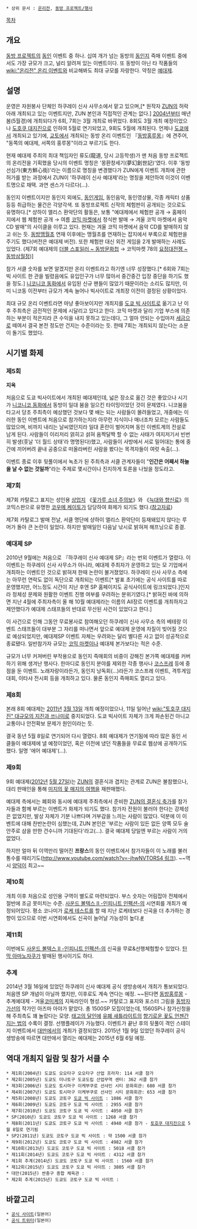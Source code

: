 {{{+1 博麗神社例大祭}}}

 * 상위 문서 : [[온리전]], [[동방 프로젝트/행사]]

[[목차]]
== 개요 ==
[[동방 프로젝트]]의 [[동인]] 이벤트 중 하나. 십여 개가 넘는 동방의 [[동인지]] 즉매 이벤트 중에서도 가장 규모가 크고, 널리 알려져 있는 이벤트이다. 또 동방이 아닌 타 작품들의 [[wiki:"온리전" 온리 이벤트]]와 비교해봐도 최대 규모를 자랑한다. 약칭은 [[예대제]].

== 설명 ==
운영은 자원봉사 단체인 하쿠레이 신사 사무소에서 맡고 있으며,[* 원작자 [[ZUN]]의 허락 아래 개최되고 있는 이벤트지만, ZUN 본인과 직접적인 관계는 없다.] [[2004년]]부터 매년 봄(5월경)에 개최되다가 6회, 7회는 3월 개최로 바뀌었다. 8회도 3월 개최 예정이었으나 [[도호쿠 대지진]]으로 인하여 5월로 연기되었고, 9회도 5월에 개최된다. 언제나 [[도쿄]]에서 개최되고 있기에, [[교토]]에서 개최되는 동방 온리 이벤트인 『[[동방홍루몽]]』에 견주어, "동쪽의 예대제, 서쪽의 홍루몽"이라고 부르기도 한다.

현재 예대제 주최의 최대 책임자인 류도(龍道, 당시 고등학생)가 맨 처음 동방 프로젝트의 온리전을 기획했을 당시의 이벤트 명칭은 '몽환창세기(夢幻創世記)'였다. 이후 '동방선심가(東方鮮心街)'라는 이름으로 명칭을 변경했다가 ZUN에게 이벤트 개최에 관한 허가를 받는 과정에서 ZUN이 '하쿠레이 신사 예대제'라는 명칭을 제안하여 이것이 이벤트명으로 채택. 과연 센스가 다르다(…).

동인지 이벤트이지만 동인지 외에도, [[동인게임]], 동인음악, 동인영상물, 각종 캐릭터 상품 등등 취급하는 물건은 각양각색. 또 동방프로젝트 신작의 체험판이 공개되는 것으로도 유명하다.[* 샹하이 앨리스 환악단의 활동은, 보통 "예대제에서 체험판 공개 → 홈페이지에서 웹 체험판 공개 → 여름 [[코믹 마켓]]에서 정식판 발매 → 겨울 코믹 마켓에서 음악CD 발매"의 사이클을 이루고 있다. 현재는 겨울 코믹 마켓에서 음악 CD를 발매하지 않고 쉬는 듯. [[동방맹월초]] 연재 이후에는 맹월초를 연재하는 잡지에서 부록으로 체험판을 주기도 했다(버전은 예대제 버전). 또한 체험판 대신 외전 게임을 2개 발매하는 사례도 있었다. (제7회 예대제의 [[더블 스포일러 ~ 동방문화첩]] → 코믹마켓 78의 [[요정대전쟁 ~ 동방삼월정]])]

참가 서클 숫자를 보면 알겠지만 온리 이벤트라고 하기엔 너무 성장했다.[* 6회와 7회는 빅 사이트 한 관을 빌렸음에도 유입인구가 너무 많아서 중간중간 입장 중단을 하기도 했을 정도.] [[니코니코 동화]]에서 유입된 신규 팬들이 많았기 때문이라는 소리도 많지만, 이미 니코동 이전부터 규모가 계속 늘어나 빅사이트로 개최장 이전이 결정된 상황이었다.

최대 규모 온리 이벤트라면 마냥 좋아보이지만 개최지를 [[도쿄 빅 사이트]]로 옮기고 난 이후 주최측은 금전적인 문제에 시달리고 있다고 한다. 코믹 마켓과 달리 기업 부스에 의존하는 부분이 적은지라 큰 수익을 내지 못하고 있는데다, 그 얼마 안되는 수입마저 [[세금]]으로 떼여서 결국 본전 정도만 건지는 수준이라는 듯. 한때 7회는 개최되지 않는다는 소문이 돌기도 했었다.

== 시기별 화제 ==
=== 제5회 ===
'''지옥'''

처음으로 도쿄 빅사이트에서 개최된 예대제인데, 넓은 장소로 옮긴 것은 좋았으나 시기가 [[니코니코 동화]]에서 동방이 일대 붐을 일으킨 타이밍이었던 것이 문제였다. 니코붐을 타고서 당초 주최측이 예상했던 것보다 몇 배는 되는 사람들이 몰려들었고, 개중에는 이러한 동인 이벤트에 처음으로 참가하는지라 아무런 지식이나 매너조차 모르는 사람들도 많았으며, 비까지 내리는 날씨였던지라 일대 혼란이 벌어지며 동인 이벤트계의 전설로 남게 된다.
사람들이 이리저리 얽히고 섥혀 옴짝달짝 할 수 없는 사태가 여지저기서 빈번히 발생(훗날 '더 월드 상태'라 명명된다)했고, 사람들이 사방에서 서로 밀어대는 통에 중간에 끼어버려 끝내 공중으로 떠올라버린 사람을 봤다는 목격자들이 여럿 속출(…).

이벤트 종료 이후 뒷풀이에서 녹초가 된 주최측과 서클 관계자들이 "'''인간은 어째서 하늘을 날 수 없는 것일까'''"라는 주제로 몇시간이나 진지하게 토론을 나눴을 정도라고.

=== 제7회 ===
제7회 카탈로그 표지는 성인용 [[상업지]] 《[[꽃가루 소녀 주의보]]》와 《[[늑대와 향신료]]》의 코믹스판으로 유명한 [[코우메 케이토]]가 담당하여 화제가 되기도 했다.([http://pds15.egloos.com/pmf/201001/21/77/d0048777_4b5834284c271.jpg 참고자료])

제7회 카탈로그 발매 전날, 서클 명단에 샹하이 앨리스 환악단이 등재돼있지 않다는 루머가 돌아 큰 논란이 일었다. 하지만 발매일인 다음날 낚시로 밝혀져 해프닝으로 종결.

=== 예대제 SP ===
2010년 9월에는 처음으로 『하쿠레이 신사 예대제 SP』라는 번외 이벤트가 열렸다. 이 이벤트는 하쿠레이 신사 사무소가 아니라, 예대제 주최자가 운영하고 있는 모 기업에서 개최하는 이벤트인 것으로 밝혀져 한때 논란이 불거졌었다. 하쿠레이 신사 사무소 측에는 아무런 연락도 없이 독단으로 개최되는 이벤트[* 발표 초기에는 공식 사이트를 따로 운영했지만, 어느정도 시간이 지난 후엔 SP 홈페이지도 공식사이트에 링크되었다.]인지라 정체성 문제와 원활한 이벤트 진행 여부를 우려하는 분위기였다.[* 밝혀진 바에 의하면 지난 4월에 주최자측이 올 해 10월 예대제라는 이름의 All장르 이벤트를 개최하자고 제안했다가 예대제 스태프들의 반대로 무산된 사건이 있었다고 한다.]

이 사건으로 인해 그동안 무료봉사로 참여해오던 하쿠레이 신사 사무소 측의 베테랑 이벤트 스태프들이 대부분 그 자리를 떠나면서 앞으로 예대제 운영에 차질이 빚어질 것으로 예상되었지만, 예대제SP 이벤트 자체는 우려와는 달리 별다른 사고 없이 성공적으로 종료됐다. 일반참가자 규모는 [[코믹 마켓]]이나 예대제 본가보다는 적은 수준.

규모가 너무 커져버린 부작용으로 동인지 즉매회의 비중이 강해진 본가쪽 예대제를 커버하기 위해 생겨난 행사다. 한마디로 동인지 분야를 제외한 각종 행사나 [[코스프레]] 등에 중점을 둔 이벤트. 노래자랑이라든가, 동인지 낭독회(…)라든가 코스프레 이벤트, 격투게임 대회, 이타샤 전시회 등을 개최하고 있다. 물론 동인지 즉매회도 열리고 있다.
=== 제8회 ===
본래 8회 예대제는 [[2011년]] [[3월 13일]] 개최 예정이었으나, 11일 일어난 [[wiki:"토호쿠 대지진" 대규모의 지진과 쓰나미]]로 중지되었다. 도쿄 빅사이트 자체가 크게 파손된건 아니고 교통이나 안전확보 문제가 원인이라는 듯. 

결국 동년 5월 8일로 연기되어 다시 열렸다. 8회 예대제가 연기됨에 따라 많은 동인 서클들이 예대제에 낼 예정이었던, 혹은 이전에 냈던 작품들을 무료로 웹상에 공개하기도 했다. 일명 '에어 예대제'(…).

=== 제9회 ===
9회 예대제([[2012년]] [[5월 27일]])는 [[ZUN]]의 결혼식과 겹치는 관계로 ZUN은 불참했으나, 대리 판매인을 통해 [[미지의 꽃 매지의 여행]]을 재판매했다.

예대제 측에서는 폐회와 동시에 예대제 주최측에서 준비한 [http://www.nicovideo.jp/watch/sm17702846 ZUN의 결혼식 축가]를 참가자들과 함께 부르는 이벤트가 화제가 되기도 했다. 참가자 전원이 불러야 한다는 강제성은 없었지만, 발상 자체가 기분 나쁘다며 거부감을 느끼는 사람이 많았다. 
덕분에 이 이벤트에 대해 찬반논란이 심했는데, ZUN 본인은 '부르는 사람이 있든 없든 양쪽 모두 술안주로 삼을 만한 건수니까 기대된다'라고(…). 결국 예대제 당일엔 부르는 사람이 거의 없었다.

하지만 얼마 뒤 이역만리 떨어진 '''프랑스'''의 동인 이벤트에서 참가자들이 이 노래를 불러 통수를 때리기도([[http://www.youtube.com/watch?v=-jhwNVTORS4 링크]]). ~~역시 [[양덕]]이 최고~~

=== 제10회 ===
개최 이후 처음으로 성인용 구역이 별도로 마련되었다. 부스 숫자는 어림잡아 전체에서 절반에 조금 못미치는 수준. 
[[사운드 볼텍스 II -인피니트 인펙션-]]의 시연회를 개최가 예정되어있다. 평소 코나미가 [[로케 테스트]]를 할 때 지난 로케테보다 신곡을 더 추가하는 경향이 있으므로 이번 시연회에서도 신곡이 늘어날 가능성이 높다.[http://blog.livedoor.jp/matomepo/archives/6451231.html #]
=== 제11회 ===
이번에도 [[사운드 볼텍스 II -인피니트 인펙션-]]의 신곡을 무료&선행체험할수 있었다. [[탄막 아마노자쿠]]가 발매된 행사이기도 하다.

=== 추계 ===
2014년 3월 16일에 있었던 하쿠레이 신사 예대제 공식 생방송에서 개최가 통보되었다. 처음엔 SP 개념이 아닐까 했지만, 이후로도 계속 연다는 예정. ~~된다면 [[동방홍루몽]] - 추계예대제 - 겨울[[코미케]]의 지옥라인이 형성.~~ 카탈로그 표지와 포스터 그림을 [[동방자가선]]의 작가인 아즈마 아야가 맡았다. 총 1500SP 모집이었는데, 1560SP나 참가신청을 해 주최측도 꽤 놀랐다는 모양. [[태고의 달인]]에 [[유폐 새틀라이트]]의 [[향기로운 꽃도 언젠간 지는 법]]의 수록이 결정. 선행플레이가 가능했다. 이벤트가 끝난 후의 뒷풀이 격인 스테이지 이벤트에서 [[대만]]에서의 개최가 결정되었다. 
2015년 1월 9일 있었던 하쿠레이 공식 생방송에 따르면 대만에서 열리는 예대제는 2015년 6월 6일 예정.
== 역대 개최지 일람 및 참가 서클 수 ==
 * 제1회(2004년) 도쿄도 오오타구 오오타구 산업 프라자: 114 서클 참가
 * 제2회(2005년) 도쿄도 미나토구 도쿄도립 산업무역 센터: 362 서클 참가
 * 제3회(2006년) 도쿄도 토시마구 이케부쿠로 선샤인 시티 문화회관: 680 서클 참가
 * 제4회(2007년) 도쿄도 토시마구 이케부쿠로 선샤인 시티 문화회관: 653 서클 참가
 * 제5회(2008년) 도쿄도 코토구 [[도쿄 빅 사이트]] : 1086 서클 참가
 * 제6회(2009년) 도쿄도 코토구 도쿄 빅 사이트 : 2955 서클 참가
 * 제7회(2010년) 도쿄도 코토구 도쿄 빅 사이트 : 4050 서클 참가
 * SP(2010년) 도쿄도 코토구 도쿄 빅 사이트 : 1268 서클 참가
 * 제8회(2011년) 도쿄도 코토구 도쿄 빅 사이트 : 4940 서클 참가 - [[토호쿠 대지진]]으로 5월 8일로 연기됨
 * SP2(2011년) 도쿄도 코토구 도쿄 빅 사이트 : 약 1500 서클 참가
 * 제9회(2012년) 도쿄도 코토구 도쿄 빅 사이트 : 4982 서클 참가
 * 제10회(2013년) 도쿄도 코토구 도쿄 빅 사이트 : 5018 서클 참가
 * 제11회(2014년) 도쿄도 코토구 도쿄 빅 사이트 : 4312 서클 참가
 * 제1회 추계(2014년) 도쿄도 코토구 도쿄 빅 사이트 : 1560 서클 참가
 * 제12회(2015년) 도쿄도 코토구 도쿄 빅 사이트 : 3805 서클 참가
 * 대만(2015년) 싼충구 종합 체육관 : 
 * 제2회 추계(2015년) 도쿄도 코토구 도쿄 빅 사이트 :
== 바깥고리 ==
 * [http://reitaisai.com/ 공식 사이트](일본어)
 * [http://twitter.com/reitaisai_sp 공식 트위터](일본어)

